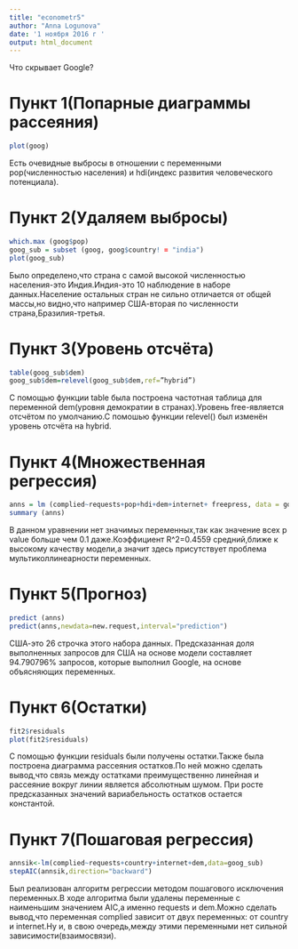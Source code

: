 ---
title: "econometr5"
author: "Anna Logunova"
date: '1 ноября 2016 г '
output: html_document
---
Что скрывает Google?

# Пункт 1(Попарные диаграммы рассеяния)
```{r goog}
plot(goog)
```
Есть очевидные выбросы в отношении с переменными pop(численностью населения) и hdi(индекс развития человеческого потенциала).


# Пункт 2(Удаляем выбросы)
```{r goog}
which.max (goog$pop)
goog_sub = subset (goog, goog$country! = "india")
plot(goog_sub)
```
Было определено,что страна с самой высокой численностью населения-это Индия.Индия-это 10 наблюдение в наборе данных.Население остальных стран не сильно отличается от общей массы,но видно,что например США-вторая по численности страна,Бразилия-третья.

# Пункт 3(Уровень отсчёта) 
```{r}
table(goog_sub$dem)
goog_sub$dem=relevel(goog_sub$dem,ref=”hybrid”)
```
С помощью функции table была построена частотная таблица для переменной dem(уровня демократии в странах).Уровень free-является отсчётом по умолчанию.С помошью функции relevel() был изменён уровень отсчёта на hybrid.

# Пункт 4(Множественная регрессия)
```{r}
anns = lm (complied~requests+pop+hdi+dem+internet+ freepress, data = goog_sub)
summary (anns)
```
В данном уравнении нет значимых переменных,так как значение всех p value больше чем 0.1 даже.Коэффициент R^2=0.4559 средний,ближе к высокому качеству модели,а значит здесь присутствует проблема мультиколлинеарности переменных.

# Пункт 5(Прогноз)
```{r}
predict (anns)
predict(anns,newdata=new.request,interval="prediction")
```
США-это 26 строчка этого набора данных. Предсказанная доля выполненных запросов для США на основе модели составляет 94.790796% запросов, которые выполнил Google, на основе объясняющих переменных.

# Пункт 6(Остатки)
```{r}
fit2$residuals
plot(fit2$residuals)
```
С помощью функции residuals были получены остатки.Также была построена диаграмма рассеяния остатков.По ней можно сделать вывод,что связь между остатками преимущественно линейная и рассеяние вокруг линии является абсолютным шумом. При росте предсказанных значений вариабельность остатков остается константой.

# Пункт 7(Пошаговая регрессия) 
```{r}
annsik<-lm(complied~requests+country+internet+dem,data=goog_sub)
stepAIC(annsik,direction="backward")
```
Был реализован алгоритм регрессии методом пошагового исключения переменных.В ходе алгоритма были удалены переменные с наименьшим значением AIC,а именно requests и dem.Можно сделать вывод,что переменная complied зависит от двух переменных: от country и internet.Ну и, в свою очередь,между этими переменными нет сильной зависимости(взаимосвязи).
